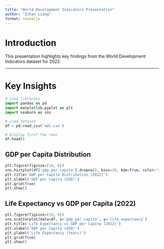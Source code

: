 ```yaml
---
title: "World Development Indicators Presentation"
author: "Zihan Liang"
format: revealjs
---
```


# Introduction

This presentation highlights key findings from the World Development Indicators dataset for 2022.

---

# Key Insights
```python
# Load libraries
import pandas as pd
import matplotlib.pyplot as plt
import seaborn as sns

# Load dataset
df = pd.read_csv('wdi.csv')

# Display first few rows
df.head()
```

## GDP per Capita Distribution
```python
plt.figure(figsize=(10, 6))
sns.histplot(df['gdp_per_capita'].dropna(), bins=30, kde=True, color='skyblue')
plt.title('GDP per Capita Distribution (2022)')
plt.xlabel('GDP per Capita (USD)')
plt.grid(True)
plt.show()
```

## Life Expectancy vs GDP per Capita (2022)
```python
plt.figure(figsize=(10, 6))
sns.scatterplot(data=df, x='gdp_per_capita', y='life_expectancy')
plt.title('Life Expectancy vs GDP per Capita (2022)')
plt.xlabel('GDP per Capita (USD)')
plt.ylabel('Life Expectancy (Years)')
plt.grid(True)
plt.show()
```